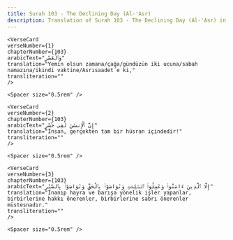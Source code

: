 ```yaml
---
title: Surah 103 - The Declining Day (Al-'Asr)  
description: Translation of Surah 103 - The Declining Day (Al-'Asr) in Turkish
---
```







    <VerseCard 
    verseNumber={1}
    chapterNumber={103}
    arabicText="وَٱلْعَصْرِ"
    translation="Yemin olsun zamana/çağa/gündüzün iki ucuna/sabah namazına/ikindi vaktine/Asrısaadet´e ki,"
    transliteration=""
    />

    <Spacer size="0.5rem" />
                
    <VerseCard 
    verseNumber={2}
    chapterNumber={103}
    arabicText="إِنَّ ٱلْإِنسَٰنَ لَفِى خُسْرٍ"
    translation="İnsan, gerçekten tam bir hüsran içindedir!"
    transliteration=""
    />

    <Spacer size="0.5rem" />
                
    <VerseCard 
    verseNumber={3}
    chapterNumber={103}
    arabicText="إِلَّا ٱلَّذِينَ ءَامَنُوا۟ وَعَمِلُوا۟ ٱلصَّٰلِحَٰتِ وَتَوَاصَوْا۟ بِٱلْحَقِّ وَتَوَاصَوْا۟ بِٱلصَّبْرِ"
    translation="İnanıp hayra ve barışa yönelik işler yapanlar, birbirlerine hakkı önerenler, birbirlerine sabrı önerenler müstesnadır."
    transliteration=""
    />

    <Spacer size="0.5rem" />
                